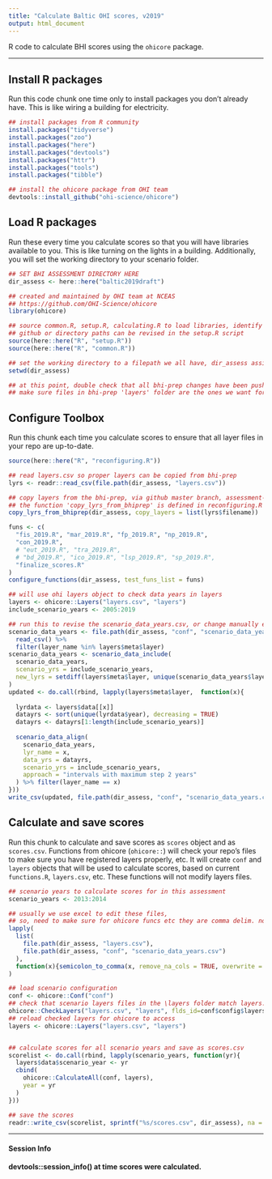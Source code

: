 ```yaml
---
title: "Calculate Baltic OHI scores, v2019"
output: html_document
---
```


R code to calculate BHI scores using the `ohicore` package.

----

## Install R packages

Run this code chunk one time only to install packages you don't already have. This is like wiring a building for electricity.

```r
## install packages from R community
install.packages("tidyverse")
install.packages("zoo")
install.packages("here")
install.packages("devtools")
install.packages("httr")
install.packages("tools")
install.packages("tibble")

## install the ohicore package from OHI team
devtools::install_github("ohi-science/ohicore")
```


## Load R packages

Run these every time you calculate scores so that you will have libraries available to you. This is like turning on the lights in a building. Additionally, you will set the working directory to your scenario folder.

```r
## SET BHI ASSESSMENT DIRECTORY HERE
dir_assess <- here::here("baltic2019draft")

## created and maintained by OHI team at NCEAS
## https://github.com/OHI-Science/ohicore
library(ohicore)

## source common.R, setup.R, calculating.R to load libraries, identify directories and functions
## github or directory paths can be revised in the setup.R script
source(here::here("R", "setup.R"))
source(here::here("R", "common.R"))

## set the working directory to a filepath we all have, dir_assess assigned in setup.R
setwd(dir_assess)

## at this point, double check that all bhi-prep changes have been pushed to github!
## make sure files in bhi-prep 'layers' folder are the ones we want for calculating scores!
```


## Configure Toolbox

Run this chunk each time you calculate scores to ensure that all layer files in your repo are up-to-date.

```r
source(here::here("R", "reconfiguring.R"))

## read layers.csv so proper layers can be copied from bhi-prep
lyrs <- readr::read_csv(file.path(dir_assess, "layers.csv"))

## copy layers from the bhi-prep, via github master branch, assessment-specific layer folder
## the function 'copy_lyrs_from_bhiprep' is defined in reconfiguring.R script
copy_lyrs_from_bhiprep(dir_assess, copy_layers = list(lyrs$filename))
```

```r
funs <- c(
  "fis_2019.R", "mar_2019.R", "fp_2019.R", "np_2019.R",
  "con_2019.R", 
  # "eut_2019.R", "tra_2019.R",
  # "bd_2019.R", "ico_2019.R", "lsp_2019.R", "sp_2019.R",
  "finalize_scores.R"
)
configure_functions(dir_assess, test_funs_list = funs)
```

```r
## will use ohi layers object to check data years in layers
layers <- ohicore::Layers("layers.csv", "layers")
include_scenario_years <- 2005:2019

## run this to revise the scenario_data_years.csv, or change manually e.g. using execl
scenario_data_years <- file.path(dir_assess, "conf", "scenario_data_years.csv") %>% 
  read_csv() %>% 
  filter(layer_name %in% layers$meta$layer)
scenario_data_years <- scenario_data_include(
  scenario_data_years,
  scenario_yrs = include_scenario_years,
  new_lyrs = setdiff(layers$meta$layer, unique(scenario_data_years$layer_name))
)
updated <- do.call(rbind, lapply(layers$meta$layer,  function(x){
  
  lyrdata <- layers$data[[x]]
  datayrs <- sort(unique(lyrdata$year), decreasing = TRUE)
  datayrs <- datayrs[1:length(include_scenario_years)]
  
  scenario_data_align(
    scenario_data_years, 
    lyr_name = x,
    data_yrs = datayrs,
    scenario_yrs = include_scenario_years,
    approach = "intervals with maximum step 2 years"
  ) %>% filter(layer_name == x)
}))
write_csv(updated, file.path(dir_assess, "conf", "scenario_data_years.csv"))
```


## Calculate and save scores

Run this chunk to calculate and save scores as `scores` object and as `scores.csv`. Functions from ohicore (`ohicore::`) will check your repo's files to make sure you have registered layers properly, etc. It will create `conf` and `layers` objects that will be used to calculate scores, based on current `functions.R`, `layers.csv`, etc. These functions will not modify layers files.

```r
## scenario years to calculate scores for in this assessment
scenario_years <- 2013:2014

## usually we use excel to edit these files, 
## so, need to make sure for ohicore funcs etc they are comma delim. not semicolons
lapply(
  list(
    file.path(dir_assess, "layers.csv"),
    file.path(dir_assess, "conf", "scenario_data_years.csv")
  ),
  function(x){semicolon_to_comma(x, remove_na_cols = TRUE, overwrite = TRUE)}
)

## load scenario configuration
conf <- ohicore::Conf("conf")
## check that scenario layers files in the \layers folder match layers.csv registration
ohicore::CheckLayers("layers.csv", "layers", flds_id=conf$config$layers_id_fields)
## reload checked layers for ohicore to access
layers <- ohicore::Layers("layers.csv", "layers")


## calculate scores for all scenario years and save as scores.csv
scorelist <- do.call(rbind, lapply(scenario_years, function(yr){
  layers$data$scenario_year <- yr
  cbind(
    ohicore::CalculateAll(conf, layers),
    year = yr
  )
}))

## save the scores
readr::write_csv(scorelist, sprintf("%s/scores.csv", dir_assess), na = "")
```

---

#### Session Info

**devtools::session_info() at time scores were calculated.**

